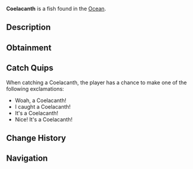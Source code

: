 {{FishInfobox
|image          = Coelacanth.png
|rarity         = Rare
|sea            = First Sea
|location       = [[Ocean]]
|sublocation    = 
|sources        = Carbon Crate, Fishing Rod
|radar_location = 
|xp             = 300
|weather        = Clear
|time           = Night
|season         = Spring, Autumn
|bait           = 
|base_weight    = 10
|base_value     = 370
|weight_range   = 3
|base_chance    = 14
|base_resil     = 40
}}
'''Coelacanth''' is a {{Rarity|Rare}} fish found in the [[Ocean]].

== Description ==
{{Description|The Coelacanth is an ancient fish with a distinctive shape and strong swimming behaviours Known as a 'living fossil,' this fish was thought to be extinct until its rediscovery in 1938. Coelacanths are deep-sea dwellers, often found in underwater caves and steep slopes.|Bestiary Entry}}

== Obtainment ==
{{Description|Found in the Deep Ocean.|Bestiary Hint}}
{{Fish Availability|
Ancient Isle/Algae Hunt
Atlantis/Surrounding Ocean
FischFright/Frightful Pool
Forsaken Shores/Algae Hunt
Golden Tide
LEGO Pool/Studolodon Hunt
Lovestorm/Normal
Lovestorm/Supercharged
Megalodon Hunt/Eclipse and Weekend
Megalodon Hunt/Normal
Mushgrove Swamp/Algae Hunt
Ocean/Deep Ocean
Orca Migration/Ancient
Orca Migration/Normal
Roslit Bay/Ashfall
Snowcap Island/Algae Hunt
Whale Migration/Moby
Whale Migration/Normal
|top_rods      = 
Krampus's Rod\48607.84\60726.55;
Magma Rod\45634.89\57012.4;
Plastic Rod\42501.23\53067.1;
Leviathan's Fang Rod\42373.93\49191.04;
Trident Rod\39108.66\48031.46;
Flimsy Rod\38822.66\86840.92;
Buddy Bond Rod\31538.82\40938.65;
Training Rod\27360.18\81039.11;
Free Spirit Rod\37654.74\46245.82;
Ethereal Prism Rod\33797.43\34534.56;
Astralhook Rod\33787.06\42070.32;
No-Life Rod\33227.97\36020.35;
Seraphic Rod\32943.11\34504.24;
Challenger's Rod\31644.01\33957.35;
Rod Of The Forgotten Fang\30847.94\33182.64;
Blazebringer Rod\29265.94\32224.56;
Rod Of The Depths\27827.8\30140.34;
Zeus Rod\27572.17\30410.64;
Verdant Shear Rod\27292.01\30353;
Rod Of The Exalted One\27116.88\30844.9;
Depthseeker Rod\25055.06\28132.08;
Avalanche Rod\22600.08\25451.21;
Volcanic Rod\21484.81\24050.14;
Steady Rod\9506.44\9096
|recommended   = Trident Rod
}}

== Catch Quips ==
When catching a Coelacanth, the player has a chance to make one of the following exclamations:
* Woah, a Coelacanth!
* I caught a Coelacanth!
* It's a Coelacanth!
* Nice! It's a Coelacanth!

== Change History ==
{{Change History|{{subst:Current Version}}}}

== Navigation ==
{{Fish Navbox|Ocean}}